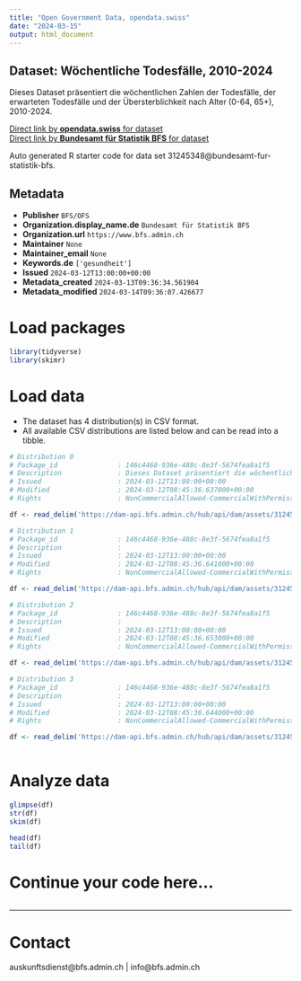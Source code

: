 ```yaml
---
title: "Open Government Data, opendata.swiss"
date: "2024-03-15"
output: html_document
---
```


## Dataset: Wöchentliche Todesfälle, 2010-2024

Dieses Dataset präsentiert die wöchentlichen Zahlen der Todesfälle, der erwarteten Todesfälle und der Übersterblichkeit nach Alter (0-64, 65+), 2010-2024.

[Direct link by **opendata.swiss** for dataset](https://opendata.swiss/de/dataset/wochentliche-todesfalle-2010-2024)<br>
[Direct link by **Bundesamt für Statistik BFS** for dataset](https://www.bfs.admin.ch/asset/de/ts-d-14.03.04.03-wr)

Auto generated R starter code for data set 31245348@bundesamt-fur-statistik-bfs.

## Metadata

- **Publisher** `BFS/OFS`
- **Organization.display_name.de** `Bundesamt für Statistik BFS`
- **Organization.url** `https://www.bfs.admin.ch`
- **Maintainer** `None`
- **Maintainer_email** `None`
- **Keywords.de** `['gesundheit']`
- **Issued** `2024-03-12T13:00:00+00:00`
- **Metadata_created** `2024-03-13T09:36:34.561904`
- **Metadata_modified** `2024-03-14T09:36:07.426677`


# Load packages

```r

library(tidyverse)
library(skimr)

```

# Load data

-   The dataset has 4 distribution(s) in CSV format.
-   All available CSV distributions are listed below and can be read into a tibble.

```r

# Distribution 0
# Package_id               : 146c4468-936e-488c-8e3f-5674fea8a1f5
# Description              : Dieses Dataset präsentiert die wöchentlichen Zahlen der Todesfälle, der erwarteten Todesfälle und der Übersterblichkeit nach Alter (0-64, 65+), 2010-2024.
# Issued                   : 2024-03-12T13:00:00+00:00
# Modified                 : 2024-03-12T08:45:36.637000+00:00
# Rights                   : NonCommercialAllowed-CommercialWithPermission-ReferenceRequired

df <- read_delim('https://dam-api.bfs.admin.ch/hub/api/dam/assets/31245366/master')

# Distribution 1
# Package_id               : 146c4468-936e-488c-8e3f-5674fea8a1f5
# Description              : 
# Issued                   : 2024-03-12T13:00:00+00:00
# Modified                 : 2024-03-12T08:45:36.641000+00:00
# Rights                   : NonCommercialAllowed-CommercialWithPermission-ReferenceRequired

df <- read_delim('https://dam-api.bfs.admin.ch/hub/api/dam/assets/31245356/master')

# Distribution 2
# Package_id               : 146c4468-936e-488c-8e3f-5674fea8a1f5
# Description              : 
# Issued                   : 2024-03-12T13:00:00+00:00
# Modified                 : 2024-03-12T08:45:36.653000+00:00
# Rights                   : NonCommercialAllowed-CommercialWithPermission-ReferenceRequired

df <- read_delim('https://dam-api.bfs.admin.ch/hub/api/dam/assets/31245362/master')

# Distribution 3
# Package_id               : 146c4468-936e-488c-8e3f-5674fea8a1f5
# Description              : 
# Issued                   : 2024-03-12T13:00:00+00:00
# Modified                 : 2024-03-12T08:45:36.644000+00:00
# Rights                   : NonCommercialAllowed-CommercialWithPermission-ReferenceRequired

df <- read_delim('https://dam-api.bfs.admin.ch/hub/api/dam/assets/31245371/master')



```

# Analyze data

```r

glimpse(df)
str(df)
skim(df)

head(df)
tail(df)

```

# Continue your code here...

```r

```

------------------------------------------------------------------------

# Contact

auskunftsdienst@bfs.admin.ch | info@bfs.admin.ch
